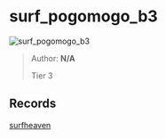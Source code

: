 
# surf_pogomogo_b3

![surf_pogomogo_b3](https://raw.githubusercontent.com/Sayt123/SurfMapPics/Maps-and-bonuses/csgo/surf_pogomogo_b3.jpg)

> Author: **N/A**
>
> Tier 3

## Records

[surfheaven](https://surfheaven.eu/map/surf_pogomogo_b3)
